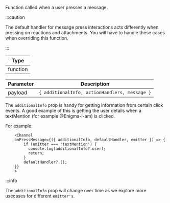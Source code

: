 Function called when a user presses a message.

:::caution

The default handler for message press interactions acts differently when pressing on reactions and attachments.
You will have to handle these cases when overriding this function.

:::

| Type     |
| -------- |
| function |

| Parameter | Description                                   |
| --------- | --------------------------------------------- |
| payload   | `{ additionalInfo, actionHandlers, message }` |

The `additionalInfo` prop is handy for getting information from certain click events.
A good example of this is getting the user details when a textMention (for example @Enigma-I-am) is clicked.

For example:

```tsx
    <Channel
    onPressMessage={({ additionalInfo, defaultHandler, emitter }) => {
        if (emitter === 'textMention') {
          console.log(additionalInfo?.user);
          return;
        }
        defaultHandler?.();
    }}
    >
```

:::info

The `additionalInfo` prop will change over time as we explore more usecases for different `emitter's`.
